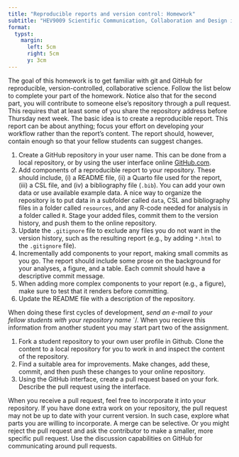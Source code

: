 ```yaml
---
title: "Reproducible reports and version control: Homework"
subtitle: "HEV9009 Scientific Communication, Collaboration and Design in Quantitative Research Using R"
format:
  typst:
    margin:
      left: 5cm
      right: 5cm
      y: 3cm
---
```

The goal of this homework is to get familiar with git and GitHub for reproducible, version-controlled, collaborative science. Follow the list below to complete your part of the homework. Notice also that for the second part, you will contribute to someone else's repository through a pull request. This requires that at least some of you share the repository address before Thursday next week.
The basic idea is to create a reproducible report. This report can be about anything; focus your effort on developing your workflow rather than the report's content. The report should, however, contain enough so that your fellow students can suggest changes. 

1. Create a GitHub repository in your user name. This can be done from a local repository, or by using the user interface online [GitHub.com](https://github.com/).
2. Add components of a reproducible report to your repository. These should include, (i) a README file, (ii) a Quarto file used for the report, (iii) a CSL file, and (iv) a bibliography file (`.bib`). You can add your own data or use available example data. A nice way to organize the repository is to put data in a subfolder called `data`, CSL and bibliography files in a folder called `resources`, and any R-code needed for analysis in a folder called `R`. Stage your added files, commit them to the version history, and push them to the online repository.
3. Update the `.gitignore` file to exclude any files you do not want in the version history, such as the resulting report (e.g., by adding `*.html` to the `.gitignore` file).
4. Incrementally add components to your report, making small commits as you go. The report should include some prose on the background for your analyses, a figure, and a table. Each commit should have a descriptive commit message. 
5. When adding more complex components to your report (e.g., a figure), make sure to test that it renders before committing.
6. Update the README file with a description of the repository. 

When doing these first cycles of development, *send an e-mail to your fellow students with your repository name* `<username>/<repositoryname>. When you recieve this information from another student you may start part two of the assignment.

1. Fork a student repository to your own user profile in Github. Clone the content to a local repository for you to work in and inspect the content of the repository.
2. Find a suitable area for improvements. Make changes, add these, commit, and then push these changes to your online repository.
3. Using the GitHub interface, create a pull request based on your fork. Describe the pull request using the interface.

When you receive a pull request, feel free to incorporate it into your repository. If you have done extra work on your repository, the pull request may not be up to date with your current version. In such case, explore what parts you are willing to incorporate. A merge can be selective. Or you might reject the pull request and ask the contributor to make a smaller, more specific pull request. Use the discussion capabilities on GitHub for communicating around pull requests.  

 